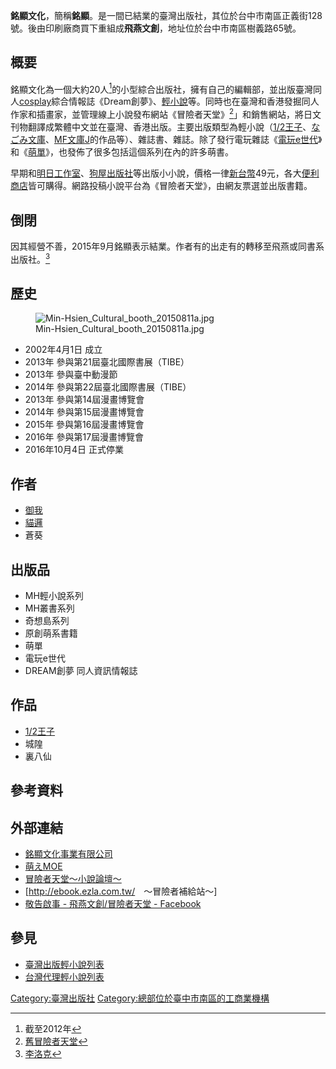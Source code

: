 {{Expert}}
{{Infobox company
| name             = 銘顯文化事業有限公司
| name_en          = Min-Hsien Cultural Enterprise Co., Ltd.
| logo             = Min-Hsien_Cultural_Enterprise_logo.png
| logo_size        = 
| logo_caption     = 銘顯文化事業有限公司
| image            = 
| image_size       = 
| image_caption    = 
| native_name      = 銘顯文化事業有限公司
| native_name_lang = zh-Hant-TW
| type             = 有限公司
| industry         = 書籍出版業
| foundation       = 2002年4月1日
| defunct          = 2016年10月4日
| fate             = 停業
| successors       = 飛燕文創
| local_code_name  = TW
| local_code       = 13055581
| founders         = 
| chairman         = 
| president        = 
| location         = 40247<br />臺中市南區正義街128號
| area_served      = 
| key_people       = 陳宏名
| products         = 
| services         = 書籍出版・編輯・企劃
| revenue          = NTD 4,000萬 (2010年)
| owner            = 
| num_employees    = 25名 (2012年)
| capital          = NTD 450萬
| website          = http://www.ezla.com.tw
| footnotes        = 
}}
'''銘顯文化'''，簡稱'''銘顯'''。是一間已結業的臺灣出版社，其位於台中市南區正義街128號。後由印刷廠商買下重組成'''飛燕文創'''，地址位於台中市南區樹義路65號。

== 概要 ==
銘顯文化為一個大約20人<ref>截至2012年</ref>的小型綜合出版社，擁有自己的編輯部，並出版臺灣同人[[cosplay|cosplay]]綜合情報誌《Dream創夢》、[[輕小說|輕小說]]等。同時也在臺灣和香港發掘同人作家和插畫家，並管理線上小說發布網站《冒險者天堂》<ref>[http://paradise.ezla.com.tw 舊冒險者天堂]</ref>」和銷售網站，將日文刊物翻譯成繁體中文並在臺灣、香港出版。主要出版類型為輕小說（[[1/2王子|1/2王子]]、[[なごみ文庫|なごみ文庫]]、[[MF文庫J|MF文庫J]]的作品等）、雜誌書、雜誌。除了發行電玩雜誌《[[電玩e世代|電玩e世代]]》和《[[萌單|萌單]]》，也發佈了很多包括這個系列在內的許多萌書。

早期和[[明日工作室|明日工作室]]、[[狗屋出版社|狗屋出版社]]等出版小小說，價格一律[[新台幣|新台幣]]49元，各大[[便利商店|便利商店]]皆可購得。網路投稿小說平台為《冒險者天堂》，由網友票選並出版書籍。

== 倒閉 ==
因其經營不善，2015年9月銘顯表示結業。作者有的出走有的轉移至飛燕或同書系出版社。<ref>[https://www.rocknovels.com/ezla.html 李洛克]</ref>

== 歷史 ==
[[File:Min-Hsien_Cultural_booth_20150811a.jpg|thumb]]
* 2002年4月1日 成立
* 2013年 參與第21屆臺北國際書展（TIBE）
* 2013年 參與臺中動漫節
* 2014年 參與第22屆臺北國際書展（TIBE）
* 2013年 參與第14屆漫畫博覽會
* 2014年 參與第15屆漫畫博覽會
* 2015年 參與第16屆漫畫博覽會
* 2016年 參與第17屆漫畫博覽會
* 2016年10月4日 正式停業

== 作者 ==
* [[御我|御我]]
* [[貓邏|貓邏]]
* 蒼葵

== 出版品 ==
* MH輕小說系列
* MH叢書系列
* 奇想島系列
* 原創萌系書籍
* 萌單
* 電玩e世代
* DREAM創夢 同人資訊情報誌

== 作品 ==
* [[1/2王子|1/2王子]]
* 城隍
* 裏八仙

== 參考資料 ==
{{reflist}}

== 外部連結 ==
{{Commons|Min-Hsien Cultural}}
* [http://www.ezla.com.tw/ 銘顯文化事業有限公司]
* [http://moe.ezla.com.tw/ 萌えMOE]
* [http://paradise.ezla.com.tw/ 冒險者天堂～小說論壇～]
* [http://ebook.ezla.com.tw/　～冒險者補給站～]
* [https://www.facebook.com/FeiYan2016/posts/1232201493466824:0 敬告啟事 -  飛燕文創/冒險者天堂 - Facebook]

== 參見 ==
* [[臺灣出版輕小說列表|臺灣出版輕小說列表]]
* [[台灣代理輕小說列表|台灣代理輕小說列表]]

[[Category:臺灣出版社|Category:臺灣出版社]]
[[Category:總部位於臺中市南區的工商業機構|Category:總部位於臺中市南區的工商業機構]]